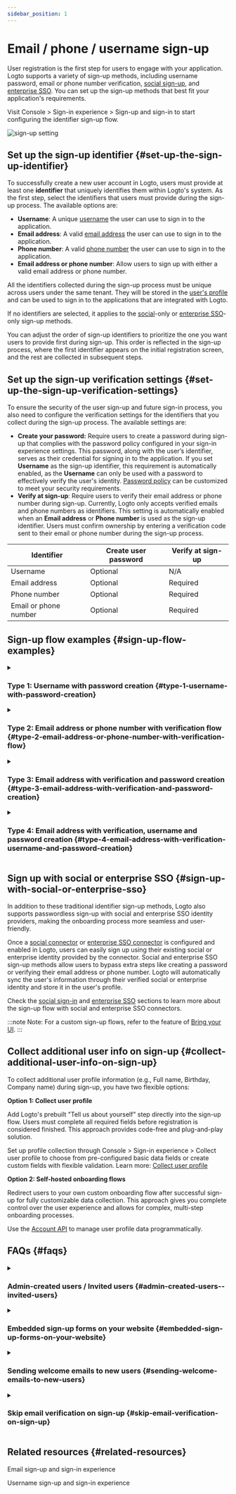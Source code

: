 ```yaml
---
sidebar_position: 1
---
```


# Email / phone / username sign-up

User registration is the first step for users to engage with your application. Logto supports a variety of sign-up methods, including username password, email or phone number verification, [social sign-up](/end-user-flows/sign-up-and-sign-in/social-sign-in), and [enterprise SSO](/end-user-flows/enterprise-sso). You can set up the sign-up methods that best fit your application's requirements.

Visit <CloudLink to="/sign-in-experience/sign-up-and-sign-in">Console > Sign-in experience > Sign-up and sign-in</CloudLink> to start configuring the identifier sign-up flow.

<img src="/img/assets/sign-in-experience-sign-up.png" alt="sign-up setting" />

## Set up the sign-up identifier \{#set-up-the-sign-up-identifier}

To successfully create a new user account in Logto, users must provide at least one **identifier** that uniquely identifies them within Logto's system. As the first step, select the identifiers that users must provide during the sign-up process. The available options are:

- **Username**: A unique [username](/user-management/user-data#username) the user can use to sign in to the application.
- **Email address**: A valid [email address](/user-management/user-data#primary_email) the user can use to sign in to the application.
- **Phone number**: A valid [phone number](/user-management/user-data#primary_phone) the user can use to sign in to the application.
- **Email address or phone number**: Allow users to sign up with either a valid email address or phone number.

All the identifiers collected during the sign-up process must be unique across users under the same tenant. They will be stored in the [user's profile](/user-management/user-data#user-profile) and can be used to sign in to the applications that are integrated with Logto.

If no identifiers are selected, it applies to the [social](/end-user-flows/sign-up-and-sign-in/social-sign-in)-only or [enterprise SSO](/end-user-flows/enterprise-sso)-only sign-up methods.

You can adjust the order of sign-up identifiers to prioritize the one you want users to provide first during sign-up. This order is reflected in the sign-up process, where the first identifier appears on the initial registration screen, and the rest are collected in subsequent steps.

## Set up the sign-up verification settings \{#set-up-the-sign-up-verification-settings}

To ensure the security of the user sign-up and future sign-in process, you also need to configure the verification settings for the identifiers that you collect during the sign-up process. The available settings are:

- **Create your password:** Require users to create a password during sign-up that complies with the password policy configured in your sign-in experience settings. This password, along with the user’s identifier, serves as their credential for signing in to the application. If you set **Username** as the sign-up identifier, this requirement is automatically enabled, as the **Username** can only be used with a password to effectively verify the user's identity. [Password policy](/security/password-policy) can be customized to meet your security requirements.
- **Verify at sign-up**: Require users to verify their email address or phone number during sign-up. Currently, Logto only accepts verified emails and phone numbers as identifiers. This setting is automatically enabled when an **Email address** or **Phone number** is used as the sign-up identifier. Users must confirm ownership by entering a verification code sent to their email or phone number during the sign-up process.

| Identifier            | Create user password | Verify at sign-up |
| --------------------- | -------------------- | ----------------- |
| Username              | Optional             | N/A               |
| Email address         | Optional             | Required          |
| Phone number          | Optional             | Required          |
| Email or phone number | Optional             | Required          |

## Sign-up flow examples \{#sign-up-flow-examples}

<details>
  <summary>

### Type 1: Username with password creation \{#type-1-username-with-password-creation}

</summary>

Select the **Username** as the sign-up identifier. Create your password is auto enabled.

<img src="/img/assets/sign-up-username-password.png" alt="Username and password sign-up" />

</details>

<details>
  <summary>

### Type 2: Email address or phone number with verification flow \{#type-2-email-address-or-phone-number-with-verification-flow}

</summary>

Select the **Email address or phone number** as the sign-up identifier. **Verify at sign-up** is forced to be enabled.

<img
  src="/img/assets/sign-up-email-verification.png"
  alt="Email or phone number sign-up with verification"
/>

</details>

<details>
  <summary>

### Type 3: Email address with verification and password creation \{#type-3-email-address-with-verification-and-password-creation}

</summary>

Select the **Email address** as the sign-up identifier. **Verify at sign-up** is forced to be enabled. Enable **Create your password** to require users to create a password during sign-up. (Same applies to the phone number sign-up flow)

<img
  src="/img/assets/sign-up-email-password.png"
  alt="Email sign-up with verification and password creation"
/>

</details>

<details>
  <summary>

### Type 4: Email address with verification, username and password creation \{#type-4-email-address-with-verification-username-and-password-creation}

</summary>

Select the **Email address** and **Username** as the sign-up identifiers. **Verify at sign-up** is forced to be enabled. Enable **Create your password** to require users to create a password during sign-up.

<img
  src="/img/assets/sign-up-email-username-password.png"
  alt="Email and username sign-up with verification and password creation"
/>

</details>

## Sign up with social or enterprise SSO \{#sign-up-with-social-or-enterprise-sso}

In addition to these traditional identifier sign-up methods, Logto also supports passwordless sign-up with social and enterprise SSO identity providers, making the onboarding process more seamless and user-friendly.

Once a [social connector](/connectors/social-connectors) or [enterprise SSO connector](/connectors/enterprise-connectors) is configured and enabled in Logto, users can easily sign up using their existing social or enterprise identity provided by the connector. Social and enterprise SSO sign-up methods allow users to bypass extra steps like creating a password or verifying their email address or phone number. Logto will automatically sync the user's information through their verified social or enterprise identity and store it in the user's profile.

Check the [social sign-in](/end-user-flows/sign-up-and-sign-in/social-sign-in/) and [enterprise SSO](/end-user-flows/enterprise-sso/) sections to learn more about the sign-up flow with social and enterprise SSO connectors.

:::note
Note: For a custom sign-up flows, refer to the feature of [Bring your UI](/customization/bring-your-ui/).
:::

## Collect additional user info on sign-up \{#collect-additional-user-info-on-sign-up}

To collect additional user profile information (e.g., Full name, Birthday, Company name) during sign-up, you have two flexible options:

**Option 1: Collect user profile**

Add Logto's prebuilt "Tell us about yourself" step directly into the sign-up flow. Users must complete all required fields before registration is considered finished. This approach provides code-free and plug-and-play solution.

Set up profile collection through <CloudLink to="/sign-in-experience/collect-user-profile">Console > Sign-in experience > Collect user profile</CloudLink> to choose from pre-configured basic data fields or create custom fields with flexible validation. Learn more: [Collect user profile](/end-user-flows/collect-user-profile)

**Option 2: Self-hosted onboarding flows**

Redirect users to your own custom onboarding flow after successful sign-up for fully customizable data collection. This approach gives you complete control over the user experience and allows for complex, multi-step onboarding processes.

Use the [Account API](/end-user-flows/account-settings/by-account-api) to manage user profile data programmatically.

## FAQs \{#faqs}

<details>
  <summary>

### Admin-created users / Invited users \{#admin-created-users--invited-users}

</summary>

Learn how to implement the [invite only sign-up flow.](/end-user-flows/sign-up-and-sign-in/disable-user-registration/#implement-an-invitation-only-sign-up-flow)

</details>

<details>
  <summary>

### Embedded sign-up forms on your website \{#embedded-sign-up-forms-on-your-website}

</summary>
  
Logto dose not currently support headless API for sign-in and sign-up. You can use the [Bring your UI](/customization/bring-your-ui/) feature to upload your own sign-up form to Logto or use the sign-in parameters to populate user information to Logto from your website. Learn more about the user identifier population at [Authentication parameters](/end-user-flows/authentication-parameters/).

</details>

<details>
  <summary>

### Sending welcome emails to new users \{#sending-welcome-emails-to-new-users}

</summary>

Subscribe to the `User.Created` webhook event to trigger a welcome email to new users. Learn more about [webhook events](/developers/webhooks/webhooks-events/#data-mutation-hook-events).

</details>

<details>
  <summary>

### Skip email verification on sign-up \{#skip-email-verification-on-sign-up}

</summary>

Currently, Logto only supports verified emails and phone numbers as identifiers. The verification process is required to ensure the security and ownership of the user's identifier.
Support for unverified emails or phone numbers is on our [roadmap](https://logto.productlane.com/roadmap). Stay tuned for updates!

</details>

## Related resources \{#related-resources}

<Url href="https://www.youtube.com/watch?v=64rBXpWbScc">Email sign-up and sign-in experience</Url>

<Url href="https://www.youtube.com/watch?v=chQxCJX6e6w">
  Username sign-up and sign-in experience
</Url>
